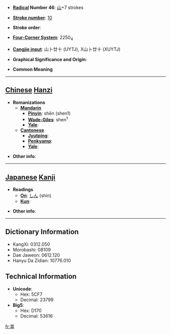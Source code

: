 * '''[[Wiktionary:Chinese radical index| Radical]] Number 46''': [[Wiktionary:Chinese radical index 山|山]]+7 strokes

* '''[[Wiktionary:Chinese total strokes index|Stroke number]]''': [[Wiktionary:Chinese total strokes index 10|10]]

* '''Stroke order''': 

* '''[[Wiktionary:Chinese four corner index|Four-Corner System]]''': 2250<sub>4</sub>

* '''[[Wiktionary:Chinese Cangjie index|Cangjie input]]''': 山卜廿十 (UYTJ), X山卜廿十 (XUYTJ)

* '''Graphical Significance and Origin''': 

* '''Common Meaning'''

----

== [[Chinese]] [[Hanzi]] ==

* '''Romanizations'''
** '''[[Mandarin]]'''
*** '''[[Pinyin]]''': shēn (shen1)
*** '''[[Wade-Giles]]''': shen<sup>1</sup>
*** '''[[Yale]]''': 
** '''[[Cantonese]]'''
*** '''[[Jyutping]]''':
*** '''[[Penkyamp]]''': 
*** '''[[Yale]]''': 

* '''Other info''': 

----

== [[Japanese]] [[Kanji]] ==

* '''Readings'''
** '''[[On]]''': [[しん]] (shin)
** '''[[Kun]]''': 

* '''Other info''':  

----

== Dictionary Information ==

* KangXi: 0312.050
* Morobashi: 08109
* Dae Jaweon: 0612.120
* Hanyu Da Zidian: 10776.010

== Technical Information ==

* '''Unicode''':
** Hex: 5CF7
** Decimal: 23799
* '''Big5''':
** Hex: D170
** Decimal: 53616

[[fr:峷]]